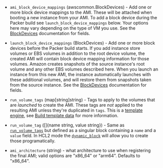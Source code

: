 <!-- Code generated from the comments of the Config struct in builder/amazon/ebssurrogate/builder.go; DO NOT EDIT MANUALLY -->

-   `ami_block_device_mappings` (awscommon.BlockDevices) - Add one or more block device mappings to the AMI. These will be attached
    when booting a new instance from your AMI. To add a block device during
    the Packer build see `launch_block_device_mappings` below. Your options
    here may vary depending on the type of VM you use. See the
    [BlockDevices](#block-devices-configuration) documentation for fields.
    
-   `launch_block_device_mappings` (BlockDevices) - Add one or more block devices before the Packer build starts. If you add
    instance store volumes or EBS volumes in addition to the root device
    volume, the created AMI will contain block device mapping information
    for those volumes. Amazon creates snapshots of the source instance's
    root volume and any other EBS volumes described here. When you launch an
    instance from this new AMI, the instance automatically launches with
    these additional volumes, and will restore them from snapshots taken
    from the source instance. See the
    [BlockDevices](#block-devices-configuration) documentation for fields.
    
-   `run_volume_tags` (map[string]string) - Tags to apply to the volumes that are *launched* to create the AMI.
    These tags are *not* applied to the resulting AMI unless they're
    duplicated in `tags`. This is a [template
    engine](/docs/templates/engine), see [Build template
    data](#build-template-data) for more information.
    
-   `run_volume_tag` ([]{name string, value string}) - Same as [`run_volume_tags`](#run_volume_tags) but defined as a singular
    block containing a `name` and a `value` field. In HCL2 mode the
    [`dynamic_block`](https://packer.io/docs/configuration/from-1.5/expressions.html#dynamic-blocks)
    will allow you to create those programatically.
    
-   `ami_architecture` (string) - what architecture to use when registering the
    final AMI; valid options are "x86_64" or "arm64". Defaults to "x86_64".
    